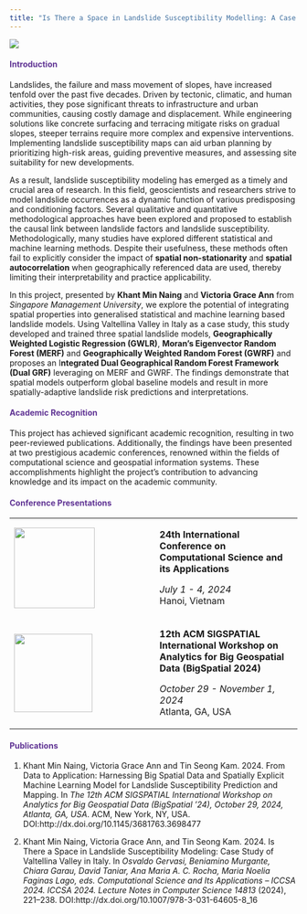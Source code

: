 ```yaml
---
title: "Is There a Space in Landslide Susceptibility Modelling: A Case Study of Valtellina Valley, Northern Italy" 
---
```


![](images/landslides%20(4).png)

::: {style="color: #603494;"}
#### Introduction {style="color: #603494;"}
:::

Landslides, the failure and mass movement of slopes, have increased tenfold over the past five decades. Driven by tectonic, climatic, and human activities, they pose significant threats to infrastructure and urban communities, causing costly damage and displacement. While engineering solutions like concrete surfacing and terracing mitigate risks on gradual slopes, steeper terrains require more complex and expensive interventions. Implementing landslide susceptibility maps can aid urban planning by prioritizing high-risk areas, guiding preventive measures, and assessing site suitability for new developments.

As a result, landslide susceptibility modeling has emerged as a timely and crucial area of research. In this field, geoscientists and researchers strive to model landslide occurrences as a dynamic function of various predisposing and conditioning factors. Several qualitative and quantitative methodological approaches have been explored and proposed to establish the causal link between landslide factors and landslide susceptibility. Methodologically, many studies have explored different statistical and machine learning methods. Despite their usefulness, these methods often fail to explicitly consider the impact of **spatial non-stationarity** and **spatial autocorrelation** when geographically referenced data are used, thereby limiting their interpretability and practice applicability.

In this project, presented by **Khant Min Naing** and **Victoria Grace Ann** from *Singapore Management University*, we explore the potential of integrating spatial properties into generalised statistical and machine learning based landslide models. Using Valtellina Valley in Italy as a case study, this study developed and trained three spatial landslide models, **Geographically Weighted Logistic Regression (GWLR)**, **Moran's Eigenvector Random Forest (MERF)** and **Geographically Weighted Random Forest (GWRF)** and proposes an I**ntegrated Dual Geographical Random Forest Framework (Dual GRF)** leveraging on MERF and GWRF. The findings demonstrate that spatial models outperform global baseline models and result in more spatially-adaptive landslide risk predictions and interpretations.

#### Academic Recognition {style="color: #603494;"}

This project has achieved significant academic recognition, resulting in two peer-reviewed publications. Additionally, the findings have been presented at two prestigious academic conferences, renowned within the fields of computational science and geospatial information systems. These accomplishments highlight the project's contribution to advancing knowledge and its impact on the academic community.

#### Conference Presentations {style="color: #603494;"}

+---------------------------------------------------------------------------------------------------------+-------------------------------------------------------------------------------------------------------+
| [![](images/images.png){fig-align="center" width="141"}](https://2024.iccsa.org/)                       | **24th International Conference on Computational Science and its Applications**                       |
|                                                                                                         |                                                                                                       |
|                                                                                                         | *July 1 - 4, 2024*\                                                                                   |
|                                                                                                         | Hanoi, Vietnam                                                                                        |
+---------------------------------------------------------------------------------------------------------+-------------------------------------------------------------------------------------------------------+
| [![](images/acmsigspatial-full.png){fig-align="center" width="137"}](https://bigspatial2024.github.io/) | **12th ACM SIGSPATIAL International Workshop on Analytics for Big Geospatial Data (BigSpatial 2024)** |
|                                                                                                         |                                                                                                       |
|                                                                                                         | *October 29 - November 1, 2024*\                                                                      |
|                                                                                                         | Atlanta, GA, USA                                                                                      |
+---------------------------------------------------------------------------------------------------------+-------------------------------------------------------------------------------------------------------+

#### Publications {style="color: #603494;"}

1.  Khant Min Naing, Victoria Grace Ann and Tin Seong Kam. 2024. From Data to Application: Harnessing Big Spatial Data and Spatially Explicit Machine Learning Model for Landslide Susceptibility Prediction and Mapping. In *The 12th ACM SIGSPATIAL International Workshop on Analytics for Big Geospatial Data (BigSpatial '24), October 29, 2024, Atlanta, GA, USA*. ACM, New York, NY, USA. DOI:http://dx.doi.org/10.1145/3681763.3698477 

2.  Khant Min Naing, Victoria Grace Ann, and Tin Seong Kam. 2024. Is There a Space in Landslide Susceptibility Modeling: Case Study of Valtellina Valley in Italy. In *Osvaldo Gervasi, Beniamino Murgante, Chiara Garau, David Taniar, Ana Maria A. C. Rocha, Maria Noelia Faginas Lago, eds. Computational Science and Its Applications -- ICCSA 2024. ICCSA 2024. Lecture Notes in Computer Science 14813* (2024), 221--238. DOI:http://dx.doi.org/10.1007/978-3-031-64605-8_16   
